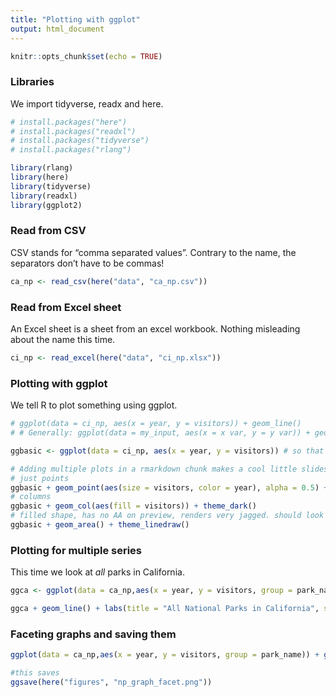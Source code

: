 ```yaml
---
title: "Plotting with ggplot"
output: html_document
---
```


```r
knitr::opts_chunk$set(echo = TRUE)
```

### Libraries
We import tidyverse, readx and here.
```r
# install.packages("here")
# install.packages("readxl")
# install.packages("tidyverse")
# install.packages("rlang")

library(rlang)
library(here)
library(tidyverse)
library(readxl)
library(ggplot2)

```

### Read from CSV
CSV stands for "comma separated values". Contrary to the name, the separators don't have to be commas!
``` r
ca_np <- read_csv(here("data", "ca_np.csv"))
```

### Read from Excel sheet
An Excel sheet is a sheet from an excel workbook. Nothing misleading about the name this time.
```r
ci_np <- read_excel(here("data", "ci_np.xlsx"))
```

### Plotting with ggplot
We tell R to plot something using ggplot.
```r
# ggplot(data = ci_np, aes(x = year, y = visitors)) + geom_line()
# # Generally: ggplot(data = my_input, aes(x = x var, y = y var)) + geom_layer() 

ggbasic <- ggplot(data = ci_np, aes(x = year, y = visitors)) # so that we can add geoms on top

# Adding multiple plots in a rmarkdown chunk makes a cool little slideshow for us
# just points
ggbasic + geom_point(aes(size = visitors, color = year), alpha = 0.5) + theme_minimal() + labs(x = "Year", y = "Visitors", title = "Channel Islands NP Visitation", subtitle = "1963 to 2016") + geom_line(color="red")
# columns
ggbasic + geom_col(aes(fill = visitors)) + theme_dark()
# filled shape, has no AA on preview, renders very jagged. should look into this later
ggbasic + geom_area() + theme_linedraw()


```

### Plotting for multiple series
This time we look at *all* parks in California.
```r
ggca <- ggplot(data = ca_np,aes(x = year, y = visitors, group = park_name, color = park_name)) 

ggca + geom_line() + labs(title = "All National Parks in California", subtitle = "(1904-2016)")
```

### Faceting graphs and saving them
```r
ggplot(data = ca_np,aes(x = year, y = visitors, group = park_name)) + geom_line()  + facet_wrap(~ park_name)

#this saves
ggsave(here("figures", "np_graph_facet.png"))
```